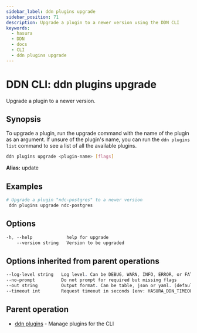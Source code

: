 ```yaml
---
sidebar_label: ddn plugins upgrade
sidebar_position: 71
description: Upgrade a plugin to a newer version using the DDN CLI
keywords:
  - hasura
  - DDN
  - docs
  - CLI
  - ddn plugins upgrade
---
```


# DDN CLI: ddn plugins upgrade

Upgrade a plugin to a newer version.

## Synopsis

To upgrade a plugin, run the upgrade command with the name of the plugin as an argument. If unsure of the plugin's name,
you can run the `ddn plugins list` command to see a list of all the available plugins.

```bash
ddn plugins upgrade <plugin-name> [flags]
```

**Alias:** update

## Examples

```bash
# Upgrade a plugin "ndc-postgres" to a newer version
 ddn plugins upgrade ndc-postgres
```

## Options

```sass
-h, --help             help for upgrade
    --version string   Version to be upgraded
```

## Options inherited from parent operations

```sass
--log-level string   Log level. Can be DEBUG, WARN, INFO, ERROR, or FATAL. (default "INFO")
--no-prompt          Do not prompt for required but missing flags
--out string         Output format. Can be table, json or yaml. (default "table")
--timeout int        Request timeout in seconds [env: HASURA_DDN_TIMEOUT] (default 100)
```

## Parent operation

- [ddn plugins](/reference/cli/commands/ddn_plugins) - Manage plugins for the CLI
